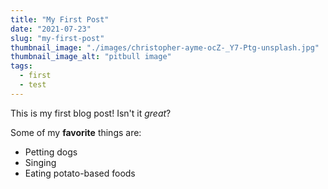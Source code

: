```yaml
---
title: "My First Post"
date: "2021-07-23"
slug: "my-first-post"
thumbnail_image: "./images/christopher-ayme-ocZ-_Y7-Ptg-unsplash.jpg"
thumbnail_image_alt: "pitbull image"
tags:
  - first
  - test
---
```


This is my first blog post! Isn't it _great_?

Some of my **favorite** things are:

- Petting dogs
- Singing
- Eating potato-based foods
